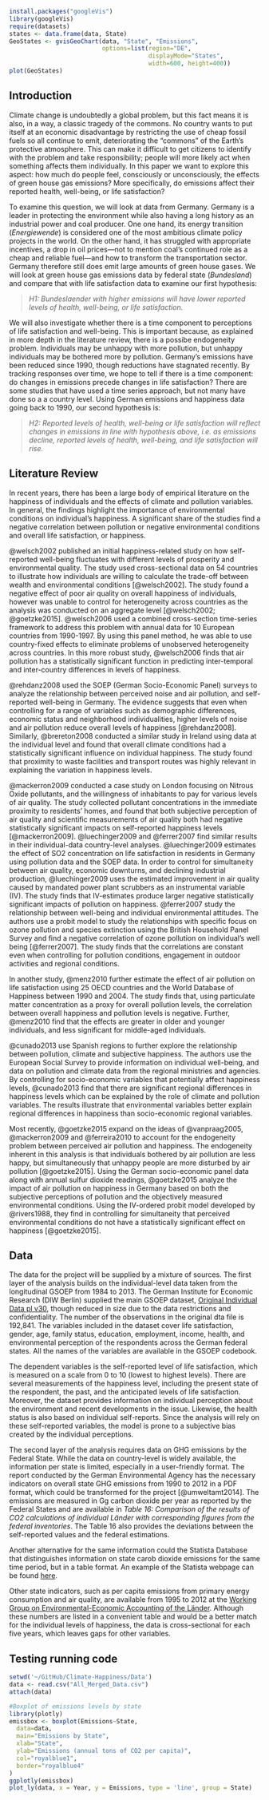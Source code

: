 
```r
install.packages("googleVis")
library(googleVis)
require(datasets)
states <- data.frame(data, State)
GeoStates <- gvisGeoChart(data, "State", "Emissions",
                          options=list(region="DE", 
                                       displayMode="States", 
                                       width=600, height=400))
plot(GeoStates)
```


## Introduction
Climate change is undoubtedly a global problem, but this fact means it is also, in a way, a classic tragedy of the commons. No country wants to put itself at an economic disadvantage by restricting the use of cheap fossil fuels so all continue to emit, deteriorating the "commons" of the Earth's protective atmosphere. This can make it difficult to get citizens to identify with the problem and take responsibility; people will more likely act when something affects them individually. In this paper we want to explore this aspect: how much do people feel, consciously or unconsciously, the effects of green house gas emissions? More specifically, do emissions affect their reported health, well-being, or life satisfaction?  

To examine this question, we will look at data from Germany. Germany is a leader in protecting the environment while also having a long history as an industrial power and coal producer. One one hand, its energy transition (*Energiewende*) is considered one of the most ambitious climate policy projects in the world. On the other hand, it has struggled with appropriate incentives, a drop in oil prices---not to mention coal's continued role as a cheap and reliable fuel---and how to transform the transportation sector. Germany therefore still does emit large amounts of green house gases. We will look at green house gas emissions data by federal state (*Bundesland*) and compare that with life satisfaction data to examine our first hypothesis:

> *H1: Bundeslaender with higher emissions will have lower reported levels of health, well-being, or life satisfaction.* 

We will also investigate whether there is a time component to perceptions of life satisfaction and well-being. This is important because, as explained in more depth in the literature review, there is a possibe endogeneity problem. Individuals may be unhappy with more pollution, but unhappy individuals may be bothered more by pollution. Germany's emissions have been reduced since 1990, though reductions have stagnated recently. By tracking responses over time, we hope to tell if there is a time component: do changes in emissions precede changes in life satisfaction? There are some studies that have used a time series approach, but not many have done so a a country level. Using German emissions and happiness data going back to 1990, our second hypothesis is:

> *H2: Reported levels of health, well-being or life satisfaction will reflect changes in emissions in line with hypothesis above, i.e. as emissions decline, reported levels of health, well-being, and life satisfaction will rise.* 



## Literature Review

In recent years, there has been a large body of empirical literature on the happiness of individuals and the effects of climate and pollution variables. In general, the findings highlight the importance of environmental conditions on individual's happiness. A significant share of the studies find a negative correlation between pollution or negative environmental conditions and overall life satisfaction, or happiness.

@welsch2002 published an initial happiness-related study on how self-reported well-being fluctuates with different levels of prosperity and environmental quality. The study used cross-sectional data on 54 countries to illustrate how individuals are willing to calculate the trade-off between wealth and environmental conditions [@welsch2002]. The study found a negative effect of poor air quality on overall happiness of individuals, however was unable to control for heterogeneity across countries as the analysis was conducted on an aggregate level [@welsch2002; @goetzke2015]. @welsch2006 used a combined cross-section time-series framework to address this problem with annual data for 10 European countries from 1990-1997. By using this panel method, he was able to use country-fixed effects to eliminate problems of unobserved heterogeneity across countries. In this more robust study, @welsch2006 finds that air pollution has a statistically significant function in predicting inter-temporal and inter-country differences in levels of happiness.    

@rehdanz2008 used the SOEP (German Socio-Economic Panel) surveys to analyze the relationship between perceived noise and air pollution, and self-reported well-being in Germany. The evidence suggests that even when controlling for a range of variables such as demographic differences, economic status and neighborhood individualities, higher levels of noise and air pollution reduce overall levels of happiness [@rehdanz2008]. Similarly,  @brereton2008 conducted a similar study in Ireland using data at the individual level and found that overall climate conditions had a statistically significant influence on individual happiness. The study found that proximity to waste facilities and transport routes was highly relevant in explaining the variation in happiness levels.

@mackerron2009 conducted a case study on London focusing on Nitrous Oxide pollutants, and the willingness of inhabitants to pay for various levels of air quality. The study collected pollutant concentrations in the immediate proximity to residents' homes, and found that both subjective perception of air quality and scientific measurements of air quality both had negative statistically significant impacts on self-reported happiness levels [@mackerron2009]. @luechinger2009 and @ferrer2007 find similar results in their individual-data country-level analyses. @luechinger2009 estimates the effect of SO2 concentration on life satisfaction in residents in Germany using pollution data and the SOEP data. In order to control for simultaneity between air quality, economic downturns, and declining industrial production, @luechinger2009 uses the estimated improvement in air quality caused by mandated power plant scrubbers as an instrumental variable (IV). The study finds that IV-estimates produce larger negative statistically significant impacts of pollution on happiness. @ferrer2007 study the relationship between well-being and individual environmental attitudes. The authors use a probit model to study the relationships with specific focus on ozone pollution and species extinction using the British Household Panel Survey and find a negative correlation of ozone pollution on individual's well being [@ferrer2007]. The study finds that the correlations are constant even when controlling for pollution conditions, engagement in outdoor activities and regional conditions. 

In another study, @menz2010 further estimate the effect of air pollution on life satisfaction using 25 OECD countries and the World Database of Happiness between 1990 and 2004. The study finds that, using particulate matter concentration as a proxy for overall pollution levels, the correlation between overall happiness and pollution levels is negative. Further, @menz2010 find that the effects are greater in older and younger individuals, and less significant for middle-aged individuals. 

@cunado2013 use Spanish regions to further explore the relationship between pollution, climate and subjective happiness. The authors use the European Social Survey to provide information on individual well-being, and data on pollution and climate data from the regional ministries and agencies. By controlling for socio-economic variables that potentially affect happiness levels, @cunado2013 find that there are significant regional differences in happiness levels which can be explained by the role of climate and pollution variables. The results illustrate that environmental variables better explain regional differences in happiness than socio-economic regional variables.

Most recently, @goetzke2015 expand on the ideas of @vanpraag2005, @mackerron2009 and @ferreira2010 to account for the endogeneity problem between perceived air pollution and happiness. The endogeneity inherent in this analysis is that individuals bothered by air pollution are less happy, but simultaneously that unhappy people are more disturbed by air pollution [@goetzke2015]. Using the German socio-economic panel data along with annual sulfur dioxide readings, @goetzke2015 analyze the impact of air pollution on happiness in Germany based on both the subjective perceptions of pollution and the objectively measured environmental conditions. Using the IV-ordered probit model developed by @rivers1988, they find in controlling for simultaneity that perceived environmental conditions do not have a statistically significant effect on happiness [@goetzke2015]. 


## Data

The data for the project will be supplied by a mixture of sources. The first layer of the analysis builds on the individual-level data taken from the longitudinal GSOEP from 1984 to 2013. The German Institute for Economic Research (DIW Berlin) supplied the main GSOEP dataset, [Original Individual Data pl v30](https://paneldata.org/datasets/998), though reduced in size due to the data restrictions and confidentiality. The number of the observations in the original dta file is 192,841. The variables included in the dataset cover life satisfaction, gender, age, family status, education, employment, income, health, and environmental perception of the respondents across the German federal states. All the names of the variables are available in the GSOEP codebook. 

The dependent variables is the self-reported level of life satisfaction, which is measured on a scale from 0 to 10 (lowest to highest levels). There are several measurements of the happiness level, including the present state of the respondent, the past, and the anticipated levels of life satisfaction. Moreover, the dataset provides information on individual perception about the environment and recent developments in the issue. Likewise, the health status is also based on individual self-reports. Since the analysis will rely on these self-reported variables, the model is prone to a subjective bias created by the individual perceptions. 

The second layer of the analysis requires data on GHG emissions by the Federal State. While the data on country-level is widely available, the information per state is limited, especially in a user-friendly format. The report conducted by the German Environmental Agency has the necessary indicators on overall state GHG emissions from 1990 to 2012 in a PDF format, which could be transformed for the project [@umweltamt2014]. The emissions are measured in Gg carbon dioxide per year as reported by the Federal States and are available in *Table 16: Comparison of the results of CO2 calculations of individual Länder with corresponding figures from the federal inventories*. The Table 16 also provides the deviations between the self-reported values and the federal estimations. 

Another alternative for the same information could the Statista Database that distinguishes information on state carob dioxide emissions for the same time period, but in a table format. An example of the Statista webpage can be found [here](http://de.statista.com/statistik/daten/studie/258063/umfrage/kohlendioxid-emissionen-je-einwohner-in-nordrhein-westfalen/).

Other state indicators, such as per capita emissions from primary energy consumption and air quality, are available from 1995 to 2012 at the [Working Group on Environmental-Economic Accounting of the Länder]( http://www.ugrdl.de/tab34.htm). Although these numbers are listed in a convenient table and would be a better match for the individual levels of happiness, the data is cross-sectional for each five years, which leaves gaps for other variables. 




## Testing running code
```r
setwd('~/GitHub/Climate-Happiness/Data')
data <- read.csv("All_Merged_Data.csv")
attach(data)
```

```r

#Boxplot of emissions levels by state
library(plotly)
emissbox <- boxplot(Emissions~State,
  data=data,
  main="Emissions by State",
  xlab="State",
  ylab="Emissions (annual tons of CO2 per capita)",
  col="royalblue1",
  border="royalblue4"
)
ggplotly(emissbox)
plot_ly(data, x = Year, y = Emissions, type = 'line', group = State)
```